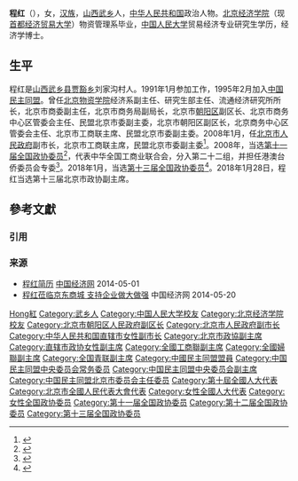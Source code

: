 '''程红'''（{{bd|1966年|2月||catIdx=Cheng程}}），女，[[汉族|汉族]]，[[山西|山西]][[武乡县|武乡]]人，[[中华人民共和国|中华人民共和国]]政治人物。[[北京经济学院|北京经济学院]]（现[[首都经济贸易大学|首都经济贸易大学]]）物资管理系毕业，[[中国人民大学|中国人民大学]]贸易经济专业研究生学历，经济学博士。

== 生平 ==
程红是[[山西|山西]][[武乡县|武乡县]][[贾豁乡|贾豁乡]]刘家沟村人。1991年1月参加工作，1995年2月加入[[中国民主同盟|中国民主同盟]]。曾任[[北京物资学院|北京物资学院]]经济系副主任、研究生部主任、流通经济研究所所长，北京市商委副主任，北京市商务局副局长，北京市[[朝阳区|朝阳区]]副区长、北京市商务中心区管委会主任、民盟北京市委副主委，北京市朝阳区副区长，北京商务中心区管委会主任、北京市工商联主席、民盟北京市委副主委。2008年1月，任[[北京市人民政府|北京市人民政府]]副市长，北京市工商联主席，民盟北京市委副主委<ref>{{cite web|title=资料：北京副市长程红简历|url=http://district.ce.cn/zt/rwk/sf/bj/bjrs/201202/21/t20120221_23092144.shtml|accessdate=2016-06-08|publisher=中国经济网|archive-date=2016-05-23|archive-url=https://web.archive.org/web/20160523231259/http://district.ce.cn/zt/rwk/sf/bj/bjrs/201202/21/t20120221_23092144.shtml|dead-url=no}}</ref>。2008年，当选[[第十一届全国政协委员|第十一届全国政协委员]]<ref>{{cite news|title=第十一届全国政协委员名单|url=http://www.indaa.com.cn/zt/2009qglh/zxzs/200903/t20090303_127573.html|accessdate=2013-04-09|newspaper=新华社北京1月25日电 中国人民政治协商会议第十一届全国委员会委员名单(共2237人，2008年1月25日政协第十届全国委员会常务委员会第二十次会议通过)|date=2008年1月25日|deadurl=yes|archiveurl=https://web.archive.org/web/20130928014403/http://www.indaa.com.cn/zt/2009qglh/zxzs/200903/t20090303_127573.html|archivedate=2013年9月28日}}</ref>，代表中华全国工商业联合会，分入第二十二组，并担任港澳台侨委员会专委<ref>{{cite news|title=全国政协信息-程红|url=http://www.cppcc.gov.cn/CMS/wylibary/showJcwyxtInfoWylibary.action?tabJcwyxt.guid=11W0007470&wytype=wjwy|accessdate=2013-04-11|newspaper=全国政协委员会|archive-date=2016-08-08|archive-url=https://web.archive.org/web/20160808100005/http://www.cppcc.gov.cn/CMS/wylibary/showJcwyxtInfoWylibary.action?tabJcwyxt.guid=11W0007470&wytype=wjwy|dead-url=no}}</ref>。2018年1月，当选[[中国人民政治协商会议第十三届全国委员会委员名单|第十三届全国政协委员]]<ref>{{Cite web|url=http://sports.163.com/18/0126/06/D92BRKK400051C89.html|title=中国人民政治协商会议第十三届全国委员会委员名单|accessdate=2018-01-26|last=|work=网易|archive-url=https://web.archive.org/web/20180127143232/http://sports.163.com/18/0126/06/D92BRKK400051C89.html|archive-date=2018-01-27|dead-url=yes}}</ref>。2018年1月28日，程红当选第十三届北京市政协副主席。

== 參考文獻 ==
=== 引用 ===
{{Reflist|30em}}

=== 来源 ===
{{refbegin}}
* [http://district.ce.cn/zt/rwk/sf/bj/bjrs/201202/21/t20120221_23092144.shtml 程红简历] {{Wayback|url=http://district.ce.cn/zt/rwk/sf/bj/bjrs/201202/21/t20120221_23092144.shtml |date=20140716045807 }} [[中国经济网|中国经济网]] 2014-05-01
* [http://www.ce.cn/cysc/newmain/yc/jsxw/201303/21/t20130321_21451431.shtml 程红莅临京东商城 支持企业做大做强] {{Wayback|url=http://www.ce.cn/cysc/newmain/yc/jsxw/201303/21/t20130321_21451431.shtml |date=20140520051026 }} 中国经济网 2014-05-20
{{refend}}

{{北京市领导人}}
{{Navboxes 
| title  = 程红在[[中国民主同盟|中国民主同盟]]的职务
| list1  =
{{中国民主同盟第十二届中央委员会}}
}}
{{Navboxes 
| title  = 程红在[[中华全国工商业联合会|中华全国工商业联合会]]的职务
| list1  =
{{中华全国工商业联合会第十一届执行委员会}}
}}
{{Navboxes 
| title  = 程红在[[中华全国妇女联合会|中华全国妇女联合会]]的职务
| list1  =
{{中华全国妇女联合会第十一届执行委员会}}
{{中华全国妇女联合会第十二届执行委员会}}
}}
{{Navboxes 
| title  = 程红在[[中华全国青年联合会|中华全国青年联合会]]的职务
| list1  =
{{中华全国青年联合会第十一届委员会}}
}}

{{Authority control}}
{{DEFAULTSORT:Cheng程}}
[[Category:程姓|Hong紅]]
[[Category:武乡人|Category:武乡人]]
[[Category:中国人民大学校友|Category:中国人民大学校友]]
[[Category:北京经济学院校友|Category:北京经济学院校友]]
[[Category:北京市朝阳区人民政府副区长|Category:北京市朝阳区人民政府副区长]]
[[Category:北京市人民政府副市长|Category:北京市人民政府副市长]]
[[Category:中华人民共和国直辖市女性副市长|Category:中华人民共和国直辖市女性副市长]]
[[Category:北京市政協副主席|Category:北京市政協副主席]]
[[Category:直辖市政协女性副主席|Category:直辖市政协女性副主席]]
[[Category:全國工商聯副主席|Category:全國工商聯副主席]]
[[Category:全國婦聯副主席|Category:全國婦聯副主席]]
[[Category:全国青联副主席|Category:全国青联副主席]]
[[Category:中國民主同盟盟員|Category:中國民主同盟盟員]]
[[Category:中国民主同盟中央委员会常务委员|Category:中国民主同盟中央委员会常务委员]]
[[Category:中国民主同盟中央委员会副主席|Category:中国民主同盟中央委员会副主席]]
[[Category:中国民主同盟北京市委员会主任委员|Category:中国民主同盟北京市委员会主任委员]]
[[Category:第十屆全國人大代表|Category:第十屆全國人大代表]]
[[Category:北京市全國人民代表大會代表|Category:北京市全國人民代表大會代表]]
[[Category:女性全國人大代表|Category:女性全國人大代表]]
[[Category:女性全国政协委员|Category:女性全国政协委员]]
[[Category:第十一届全国政协委员|Category:第十一届全国政协委员]]
[[Category:第十二届全国政协委员|Category:第十二届全国政协委员]]
[[Category:第十三届全国政协委员|Category:第十三届全国政协委员]]